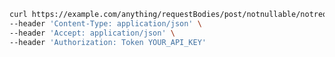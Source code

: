 ```bash showLineNumbers copy filename="Request Body Post Not Nullable Not Required String Body usage example"
curl https://example.com/anything/requestBodies/post/notnullable/notrequired/string \
--header 'Content-Type: application/json' \
--header 'Accept: application/json' \
--header 'Authorization: Token YOUR_API_KEY'
```
